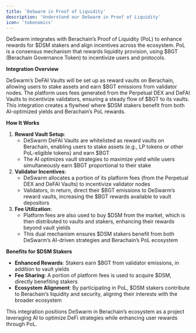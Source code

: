```yaml
---
title: 'DeSwarm in Proof of Liquidity'
description: 'Understand our DeSwarm in Proof of Liquidity'
icon: 'tokenomics'
---
```


DeSwarm integrates with Berachain’s Proof of Liquidity (PoL) to enhance rewards for $DSM stakers and align incentives across the ecosystem. PoL is a consensus mechanism that rewards liquidity provision, using $BGT (Berachain Governance Token) to incentivize users and protocols.

**Integration Overview**

DeSwarm’s DeFAI Vaults will be set up as reward vaults on Berachain, allowing users to stake assets and earn $BGT emissions from validator nodes. The platform uses fees generated from the Perpetual DEX and DeFAI Vaults to incentivize validators, ensuring a steady flow of $BGT to its vaults. This integration creates a flywheel where $DSM stakers benefit from both AI-optimized yields and Berachain’s PoL rewards.

**How It Works**

1. **Reward Vault Setup**:
    - DeSwarm DeFAI Vaults are whitelisted as reward vaults on Berachain, enabling users to stake assets (e.g., LP tokens or other PoL-eligible tokens) and earn $BGT
    - The AI optimizes vault strategies to maximize yield while users simultaneously earn $BGT proportional to their stake
2. **Validator Incentives**:
    - DeSwarm allocates a portion of its platform fees (from the Perpetual DEX and DeFAI Vaults) to incentivize validator nodes
    - Validators, in return, direct their $BGT emissions to DeSwarm’s reward vaults, increasing the $BGT rewards available to vault depositors
3. **Fee Utilization**:
    - Platform fees are also used to buy $DSM from the market, which is then distributed to vaults and stakers, enhancing their rewards beyond vault yields
    - This dual mechanism ensures $DSM stakers benefit from both DeSwarm’s AI-driven strategies and Berachain’s PoL ecosystem

**Benefits for $DSM Stakers**

- **Enhanced Rewards**: Stakers earn $BGT from validator emissions, in addition to vault yields
- **Fee Sharing**: A portion of platform fees is used to acquire $DSM, directly benefiting stakers
- **Ecosystem Alignment**: By participating in PoL, $DSM stakers contribute to Berachain’s liquidity and security, aligning their interests with the broader ecosystem

This integration positions DeSwarm in Berachain’s ecosystem as a project leveraging AI to optimize DeFi strategies while enhancing user rewards through PoL.
